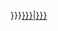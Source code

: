 {{{prefix|{{{2|}}}}}}[[Special:Whatlinkshere/{{{namespace|}}}{{{1}}}|{{{1}}}{{{suffix|{{{3|的-{zh-hant:連入頁面;zh-hans:链入页面;}-}}}}}}]]